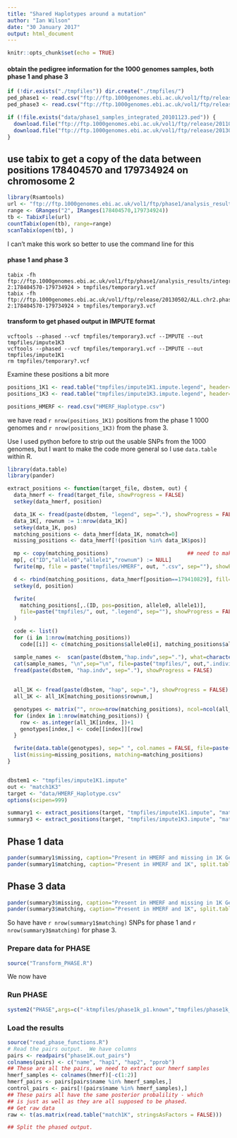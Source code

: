 ```yaml
---
title: "Shared Haplotypes around a mutation"
author: "Ian Wilson"
date: "30 January 2017"
output: html_document
---
```


```r
knitr::opts_chunk$set(echo = TRUE)
```

#### obtain the pedigree information for the 1000 genomes samples, both phase 1 and phase 3

```r
if (!dir.exists("./tmpfiles")) dir.create("./tmpfiles/")
ped_phase1 <- read.csv("ftp://ftp.1000genomes.ebi.ac.uk/vol1/ftp/release/20110521/supporting/phase1_samples_integrated_20101123.ped", header=TRUE, sep="\t", quote="")
ped_phase3 <- read.csv("ftp://ftp.1000genomes.ebi.ac.uk/vol1/ftp/release/20130502/integrated_call_samples_v2.20130502.ALL.ped", header=TRUE, sep="\t", quote="")

if (!file.exists("data/phase1_samples_integrated_20101123.ped")) {
  download.file("ftp://ftp.1000genomes.ebi.ac.uk/vol1/ftp/release/20110521/supporting/phase1_samples_integrated_20101123.ped","data/phase1_samples_integrated_20101123.ped")
  download.file("ftp://ftp.1000genomes.ebi.ac.uk/vol1/ftp/release/20130502/integrated_call_samples_v2.20130502.ALL.ped", "data/integrated_call_samples_v2.20130502.ALL.ped")
}
```

## use tabix to get a copy of the data between positions 178404570 and 179734924 on chromosome 2

```r
library(Rsamtools)
url <- "ftp://ftp.1000genomes.ebi.ac.uk/vol1/ftp/phase1/analysis_results/integrated_call_sets/ALL.chr2.integrated_phase1_v3.20101123.snps_indels_svs.genotypes.vcf.gz"
range <- GRanges("2", IRanges(178404570,179734924))
tb <- TabixFile(url)
countTabix(open(tb), range=range)
scanTabix(open(tb), )
```
I can't make this work so better to use the command line for this

#### phase 1 and phase 3

```
tabix -fh ftp://ftp.1000genomes.ebi.ac.uk/vol1/ftp/phase1/analysis_results/integrated_call_sets/ALL.chr2.integrated_phase1_v3.20101123.snps_indels_svs.genotypes.vcf.gz 2:178404570-179734924 > tmpfiles/temporary1.vcf
tabix -fh  ftp://ftp.1000genomes.ebi.ac.uk/vol1/ftp/release/20130502/ALL.chr2.phase3_shapeit2_mvncall_integrated_v5a.20130502.genotypes.vcf.gz 2:178404570-179734924 > tmpfiles/temporary3.vcf
```

#### transform to get phased output in IMPUTE format

```
vcftools --phased --vcf tmpfiles/temporary3.vcf --IMPUTE --out tmpfiles/impute1K3 
vcftools --phased --vcf tmpfiles/temporary1.vcf --IMPUTE --out tmpfiles/impute1K1 
rm tmpfiles/temporary?.vcf 
```

Examine these positions a bit more

```r
positions_1K1 <- read.table("tmpfiles/impute1K1.impute.legend", header=TRUE)
positions_1K3 <- read.table("tmpfiles/impute1K3.impute.legend", header=TRUE)

positions_HMERF <- read.csv("HMERF_Haplotype.csv")
```
we have read `r nrow(positions_1K1)` positions from the phase 1 1000 genomes and `r nrow(positions_1K3)` 
from the phase 3.

Use I used python before to strip out the usable SNPs from the 1000 genomes, but I want to make the code more general 
so I use `data.table` within R.


```r
library(data.table)
library(pander)

extract_positions <- function(target_file, dbstem, out) {
  data_hmerf <- fread(target_file, showProgress = FALSE)
  setkey(data_hmerf, position)

  data_1K <- fread(paste(dbstem, "legend", sep="."), showProgress = FALSE)
  data_1K[, rownum := 1:nrow(data_1K)]
  setkey(data_1K, pos)
  matching_positions <- data_hmerf[data_1K, nomatch=0]
  missing_positions <- data_hmerf[!(position %in% data_1K$pos)]

  mp <- copy(matching_positions)                         ## need to make a copy so that I can remove columns
  mp[, c("ID","allele0","allele1","rownum") := NULL]
  fwrite(mp, file = paste("tmpfiles/HMERF", out, ".csv", sep=""), showProgress = FALSE)

  d <- rbind(matching_positions, data_hmerf[position==179410829], fill=TRUE)
  setkey(d, position)

  fwrite(
    matching_positions[,.(ID, pos=position, allele0, allele1)],
    file=paste("tmpfiles/", out, ".legend", sep=""), showProgress = FALSE
  )

  code <- list()
  for (i in 1:nrow(matching_positions)) 
    code[[i]] <- c(matching_positions$allele0[i], matching_positions$allele1[i])

  sample_names <-  scan(paste(dbstem,"hap.indv",sep="."), what=character(0))
  cat(sample_names, "\n",sep="\n", file=paste("tmpfiles/", out,".individuals", sep="" ))
  fread(paste(dbstem, "hap.indv", sep="."), showProgress = FALSE)
  
  
  all_1K <- fread(paste(dbstem, "hap", sep="."), showProgress = FALSE)
  all_1K <- all_1K[matching_positions$rownum,]

  genotypes <- matrix("", nrow=nrow(matching_positions), ncol=ncol(all_1K))
  for (index in 1:nrow(matching_positions)) {
    row <- as.integer(all_1K[index, ])+1
    genotypes[index,] <- code[[index]][row]
  }

  fwrite(data.table(genotypes), sep=" ", col.names = FALSE, file=paste("tmpfiles", out, sep="/"))
  list(missing=missing_positions, matching=matching_positions)
}


dbstem1 <- "tmpfiles/impute1K1.impute"
out <- "match1K3"
target <- "data/HMERF_Haplotype.csv" 
options(scipen=999)

summary1 <- extract_positions(target, "tmpfiles/impute1K1.impute", "match1K_phase1")
summary3 <- extract_positions(target, "tmpfiles/impute1K3.impute", "match1K_phase3")

```

## Phase 1 data

```r
pander(summary1$missing, caption="Present in HMERF and missing in 1K Genomes", split.table=Inf)
pander(summary1$matching, caption="Present in HMERF and 1K", split.table=Inf)
```
## Phase 3 data

```r
pander(summary3$missing, caption="Present in HMERF and missing in 1K Genomes", split.table=Inf)
pander(summary3$matching, caption="Present in HMERF and 1K", split.table=Inf)
```


So have have `r nrow(summary1$matching)` SNPs for phase 1 and `r nrow(summary3$matching)` for phase 3.


### Prepare data for PHASE

```r
source("Transform_PHASE.R")
```
We now have 

### Run PHASE

```r
system2("PHASE",args=c("-ktmpfiles/phase1k_p1.known","tmpfiles/phase1k_p1.inp","tmpfiles/phase1k_p1.out"), stdout = "phase.stdout", stderr = "phase.stderr")
```

### Load the results

```r
source("read_phase_functions.R")
# Read the pairs output.  We have columns
pairs <- readpairs("phase1K.out_pairs")
colnames(pairs) <- c("name", "hap1", "hap2", "pprob")
## These are all the pairs, we need to extract our hmerf samples
hmerf_samples <- colnames(hmerf)[-c(1:2)]
hmerf_pairs <- pairs[pairs$name %in% hmerf_samples,]
control_pairs <- pairs[!(pairs$name %in% hmerf_samples),]
## These pairs all have the same posterior probalility - which
## is just as well as they are all supposed to be phased.
## Get raw data
raw <- t(as.matrix(read.table("match1K", stringsAsFactors = FALSE)))

## Split the phased output.



```

